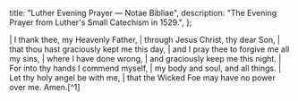   title: "Luther Evening Prayer — Notae Bibliae",
  description: "The Evening Prayer from Luther's Small Catechism in 1529.",
};

<Initial text="Luther Evening Prayer" />

<Poetry>
|  I thank thee, my Heavenly Father,
|      through Jesus Christ, thy dear Son,
|          that thou hast graciously kept me this day,
|      and I pray thee to forgive me all my sins,
|          where I have done wrong,
|      and graciously keep me this night.
|  For into thy hands I commend myself,
|      my body and soul, and all things.
|  Let thy holy angel be with me,
|      that the Wicked Foe may have no power over me. Amen.[^1]
</Poetry>

[^1]: [*Luther's Small Catechism*](https://bookofconcord.org/small-catechism/daily-prayers/), 1529
